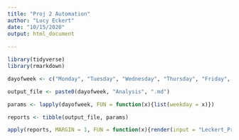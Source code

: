 ```yaml
---
title: "Proj 2 Automation"
author: "Lucy Eckert"
date: "10/15/2020"
output: html_document
    
---
```


```r
library(tidyverse)
library(rmarkdown)
```

```r
dayofweek <- c("Monday", "Tuesday", "Wednesday", "Thursday", "Friday", "Saturday", "Sunday")

output_file <- paste0(dayofweek, "Analysis", ".md")

params <- lapply(dayofweek, FUN = function(x){list(weekday = x)})

reports <- tibble(output_file, params)

apply(reports, MARGIN = 1, FUN = function(x){render(input = "Leckert_Proj2.Rmd", output_file = x[[1]], params = x[[2]])})
```

